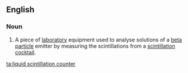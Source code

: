 ==English==
{{wikipedia}}
===Noun===
{{en-noun|sg=[[liquid ]] [[scintillation]] [[counter]]}}

#{{context|analytical chemistry|chemistry}} A piece of [[laboratory]] equipment used to analyse solutions of a [[beta particle]] emitter by measuring the scintillations from a [[scintillation cocktail]].

[[ta:liquid scintillation counter]]